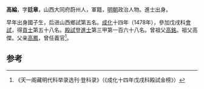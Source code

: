 '''高綸'''，字'''廷章'''，山西大同府蔚州人，軍籍，[[明朝|明朝]]政治人物。進士出身。

早年出身國子生，后进山西鄉試第五名。[[成化|成化]]十四年（1478年），參加戊戌科[[會試|會試]]，得[[貢士|貢士]]第五十八名。[[殿試|殿試]]登[[進士|進士]]第三甲第一百六十八名。曾祖父[[高銘|高銘]]。祖父高傑。父亲[[高鳳|高鳳]]，曾任義官<ref>《天一阁藏明代科举录选刊·登科录》（《成化十四年戊戌科殿試金榜》）</ref>。

==参考==
{{reflist}}
{{明朝人物小作品}}
{{成化十四年戊戌科殿試金榜}}